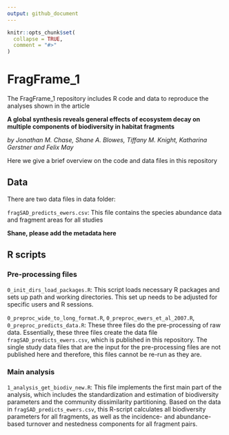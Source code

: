 ```yaml
---
output: github_document
---
```


<!-- README.md is generated from README.Rmd. Please edit that file -->

```r
knitr::opts_chunk$set(
  collapse = TRUE,
  comment = "#>"
)
```
# FragFrame_1

<!-- badges: start -->
<!-- badges: end -->

The FragFrame_1 repository includes R code and data to reproduce the analyses shown in the article 

**A global synthesis reveals general effects of ecosystem decay on multiple components of biodiversity in habitat fragments**

*by Jonathan M. Chase, Shane A. Blowes, Tiffany M. Knight, Katharina Gerstner and Felix May*

Here we give a brief overview on the code and data files in this repository

## Data

There are two data files in data folder:

`fragSAD_predicts_ewers.csv`: This file contains the species abundance data and fragment areas for all studies

**Shane, please add the metadata here**

## R scripts

### Pre-processing files

`0_init_dirs_load_packages.R`: This script loads necessary R packages and sets up path and working directories.
This set up needs to be adjusted for specific users and R sessions. 

`0_preproc_wide_to_long_format.R`, `0_preproc_ewers_et_al_2007.R`, `0_preproc_predicts_data.R`: These three files do the pre-processing
of raw data. Essentially, these three files create the data file `fragSAD_predicts_ewers.csv`, which is published in this repository.
The single study data files that are the input for the pre-processing files are not published here and therefore, this files cannot
be re-run as they are.

### Main analysis

`1_analysis_get_biodiv_new.R`: This file implements the first main part of the analysis, which includes the standardization and estimation of biodiversity parameters and the community dissimilarity partitioning. Based on the data in `fragSAD_predicts_ewers.csv`, this R-script calculates
all biodiversity parameters for all fragments, as well as the incidence- and abundance-based turnover and nestedness components for all fragment pairs.


